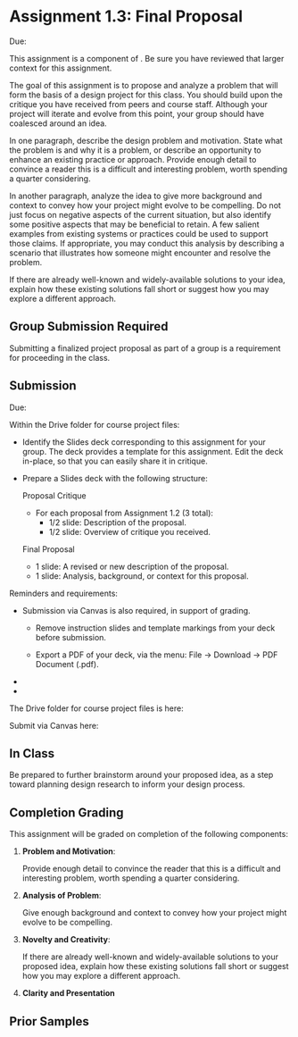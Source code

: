
# Assignment 1.3: Final Proposal

<UnderDevelopment display={true} />

Due: <AssignmentDueDateTime assignmentKey={calendarData.assignments.assignment_1_3} />

This assignment is a component of <SiteLink linkKey={SiteLinks.milestone_1_top}/>.
Be sure you have reviewed that larger context for this assignment.

The goal of this assignment is to propose and analyze a problem that will form the basis of a design project for this class.
You should build upon the critique you have received from peers and course staff.
Although your project will iterate and evolve from this point, your group should have coalesced around an idea.

In one paragraph,
describe the design problem and motivation.
State what the problem is and why it is a problem, or describe an opportunity to enhance an existing practice or approach.
Provide enough detail to convince a reader this is a difficult and interesting problem, worth spending a quarter considering.

In another paragraph,
analyze the idea to give more background and context to convey how your project might evolve to be compelling.
Do not just focus on negative aspects of the current situation, but also identify some positive aspects that may be beneficial to retain.
A few salient examples from existing systems or practices could be used to support those claims.
If appropriate, you may conduct this analysis by describing a scenario that illustrates how someone might encounter and resolve the problem.

If there are already well-known and widely-available solutions to your idea,
explain how these existing solutions fall short or suggest how you may explore a different approach.

<ExcludedTopics />

## Group Submission Required

Submitting a finalized project proposal as part of a group is a requirement for proceeding in the class.

## Submission

Due: <AssignmentDueDateTime assignmentKey={calendarData.assignments.assignment_1_3} />

Within the Drive folder for course project files:

- Identify the Slides deck corresponding to this assignment for your group.
  The deck provides a template for this assignment.
  Edit the deck in-place, so that you can easily share it in critique.

- Prepare a Slides deck with the following structure:

  Proposal Critique
    - For each proposal from Assignment 1.2 (3 total):
      - 1/2 slide: Description of the proposal.
      - 1/2 slide: Overview of critique you received.

  Final Proposal
    - 1 slide: A revised or new description of the proposal.
    - 1 slide: Analysis, background, or context for this proposal.

Reminders and requirements:

- Submission via Canvas is also required, in support of grading.
  - Remove instruction slides and template markings from your deck before submission.

  - Export a PDF of your deck, via the menu: File -> Download -> PDF Document (.pdf).

- <GroupAssignment />
- <ClarityAndPresentationReference />

The Drive folder for course project files is here:

<CourseDataLink linkKey={courseData.linkDriveProjectFiles} outerComponent="p"/>

Submit via Canvas here:

<AssignmentSubmitCanvasLink assignmentKey={calendarData.assignments.assignment_1_3} />

## In Class

Be prepared to further brainstorm around your proposed idea,
as a step toward planning design research to inform your design process.

## Completion Grading

This assignment will be graded on completion of the following components:

1. __Problem and Motivation__:

   Provide enough detail to convince the reader that this is a difficult and interesting problem, worth spending a quarter considering.

2. __Analysis of Problem__:

   Give enough background and context to convey how your project might evolve to be compelling.

3. __Novelty and Creativity__:

   If there are already well-known and widely-available solutions to your proposed idea,
   explain how these existing solutions fall short or suggest how you may explore a different approach.

4. __Clarity and Presentation__

## Prior Samples

<PriorSamplesWarning />

<ProjectMilestoneSamples milestone='assignment1b' />
